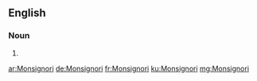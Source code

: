 ==English==

===Noun===
{{head|en}}

# {{plural of|Monsignor}}

[[ar:Monsignori]]
[[de:Monsignori]]
[[fr:Monsignori]]
[[ku:Monsignori]]
[[mg:Monsignori]]